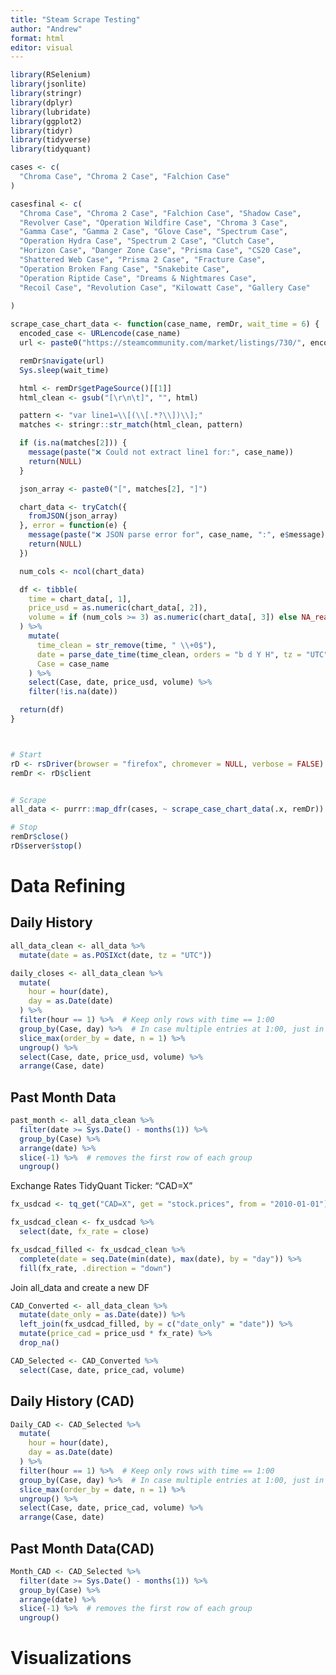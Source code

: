 ```yaml
---
title: "Steam Scrape Testing"
author: "Andrew"
format: html
editor: visual
---
```


```r
library(RSelenium)
library(jsonlite)
library(stringr)
library(dplyr)
library(lubridate)
library(ggplot2)
library(tidyr)
library(tidyverse)
library(tidyquant)
```

```r

cases <- c(
  "Chroma Case", "Chroma 2 Case", "Falchion Case"
)

casesfinal <- c(
  "Chroma Case", "Chroma 2 Case", "Falchion Case", "Shadow Case",
  "Revolver Case", "Operation Wildfire Case", "Chroma 3 Case",
  "Gamma Case", "Gamma 2 Case", "Glove Case", "Spectrum Case",
  "Operation Hydra Case", "Spectrum 2 Case", "Clutch Case", 
  "Horizon Case", "Danger Zone Case", "Prisma Case", "CS20 Case", 
  "Shattered Web Case", "Prisma 2 Case", "Fracture Case", 
  "Operation Broken Fang Case", "Snakebite Case", 
  "Operation Riptide Case", "Dreams & Nightmares Case", 
  "Recoil Case", "Revolution Case", "Kilowatt Case", "Gallery Case"
  
)


```

```r

scrape_case_chart_data <- function(case_name, remDr, wait_time = 6) {
  encoded_case <- URLencode(case_name)
  url <- paste0("https://steamcommunity.com/market/listings/730/", encoded_case)

  remDr$navigate(url)
  Sys.sleep(wait_time)

  html <- remDr$getPageSource()[[1]]
  html_clean <- gsub("[\r\n\t]", "", html)

  pattern <- "var line1=\\[(\\[.*?\\])\\];"
  matches <- stringr::str_match(html_clean, pattern)

  if (is.na(matches[2])) {
    message(paste("❌ Could not extract line1 for:", case_name))
    return(NULL)
  }

  json_array <- paste0("[", matches[2], "]")

  chart_data <- tryCatch({
    fromJSON(json_array)
  }, error = function(e) {
    message(paste("❌ JSON parse error for", case_name, ":", e$message))
    return(NULL)
  })

  num_cols <- ncol(chart_data)

  df <- tibble(
    time = chart_data[, 1],
    price_usd = as.numeric(chart_data[, 2]),
    volume = if (num_cols >= 3) as.numeric(chart_data[, 3]) else NA_real_
  ) %>%
    mutate(
      time_clean = str_remove(time, " \\+0$"),
      date = parse_date_time(time_clean, orders = "b d Y H", tz = "UTC"),
      Case = case_name
    ) %>%
    select(Case, date, price_usd, volume) %>%
    filter(!is.na(date))

  return(df)
}




```

```r
# Start 
rD <- rsDriver(browser = "firefox", chromever = NULL, verbose = FALSE)
remDr <- rD$client


# Scrape 
all_data <- purrr::map_dfr(cases, ~ scrape_case_chart_data(.x, remDr))

# Stop  
remDr$close()
rD$server$stop()


```

# Data Refining

## Daily History

```r
all_data_clean <- all_data %>% 
  mutate(date = as.POSIXct(date, tz = "UTC"))

daily_closes <- all_data_clean %>%
  mutate(
    hour = hour(date),
    day = as.Date(date)
  ) %>%
  filter(hour == 1) %>%  # Keep only rows with time == 1:00
  group_by(Case, day) %>%  # In case multiple entries at 1:00, just in case
  slice_max(order_by = date, n = 1) %>%
  ungroup() %>%
  select(Case, date, price_usd, volume) %>%
  arrange(Case, date)
```

## Past Month Data

```r
past_month <- all_data_clean %>%
  filter(date >= Sys.Date() - months(1)) %>%
  group_by(Case) %>%
  arrange(date) %>%
  slice(-1) %>%  # removes the first row of each group
  ungroup()
```

Exchange Rates TidyQuant Ticker: "CAD=X"

```r
fx_usdcad <- tq_get("CAD=X", get = "stock.prices", from = "2010-01-01")

fx_usdcad_clean <- fx_usdcad %>%
  select(date, fx_rate = close)

fx_usdcad_filled <- fx_usdcad_clean %>%
  complete(date = seq.Date(min(date), max(date), by = "day")) %>%
  fill(fx_rate, .direction = "down")

```

Join all_data and create a new DF

```r
CAD_Converted <- all_data_clean %>%
  mutate(date_only = as.Date(date)) %>%
  left_join(fx_usdcad_filled, by = c("date_only" = "date")) %>%
  mutate(price_cad = price_usd * fx_rate) %>% 
  drop_na()

CAD_Selected <- CAD_Converted %>% 
  select(Case, date, price_cad, volume)


```

## Daily History (CAD)

```r
Daily_CAD <- CAD_Selected %>%
  mutate(
    hour = hour(date),
    day = as.Date(date)
  ) %>%
  filter(hour == 1) %>%  # Keep only rows with time == 1:00
  group_by(Case, day) %>%  # In case multiple entries at 1:00, just in case
  slice_max(order_by = date, n = 1) %>%
  ungroup() %>%
  select(Case, date, price_cad, volume) %>%
  arrange(Case, date)

```

## Past Month Data(CAD)

```r
Month_CAD <- CAD_Selected %>%
  filter(date >= Sys.Date() - months(1)) %>%
  group_by(Case) %>%
  arrange(date) %>%
  slice(-1) %>%  # removes the first row of each group
  ungroup()

```

# Visualizations


